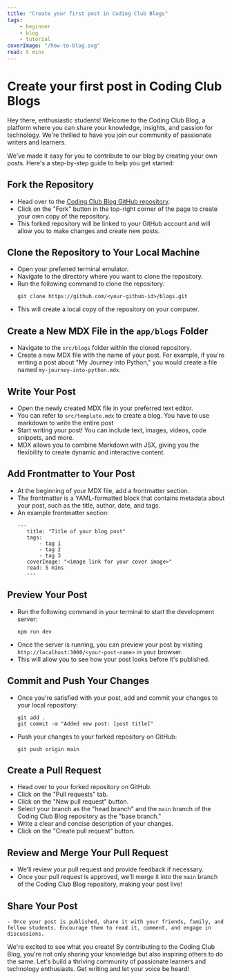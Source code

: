 ---
title: "Create your first post in Coding Club Blogs"
tags:
    - beginner
    - blog
    - tutorial
coverImage: "/how-to-blog.svg"
read: 5 mins
---

# Create your first post in Coding Club Blogs

Hey there, enthusiastic students! Welcome to the Coding Club Blog, a platform where you can share your knowledge, insights, and passion for technology. We're thrilled to have you join our community of passionate writers and learners.

We've made it easy for you to contribute to our blog by creating your own posts. Here's a step-by-step guide to help you get started:

## Fork the Repository
   - Head over to the [Coding Club Blog GitHub repository](https://github.com/coding-club-gct/blogs).
   - Click on the "Fork" button in the top-right corner of the page to create your own copy of the repository.
   - This forked repository will be linked to your GitHub account and will allow you to make changes and create new posts.

## Clone the Repository to Your Local Machine
   - Open your preferred terminal emulator.
   - Navigate to the directory where you want to clone the repository.
   - Run the following command to clone the repository:
     ```
     git clone https://github.com/<your-github-id>/blogs.git
     ```
   - This will create a local copy of the repository on your computer.

## Create a New MDX File in the `app/blogs` Folder
   - Navigate to the `src/blogs` folder within the cloned repository.
   - Create a new MDX file with the name of your post. For example, if you're writing a post about "My Journey into Python," you would create a file named `my-journey-into-python.mdx`.

## Write Your Post
   - Open the newly created MDX file in your preferred text editor.
   - You can refer to `src/template.mdx` to create a blog. You have to use markdown to write the entire post
   - Start writing your post! You can include text, images, videos, code snippets, and more.
   - MDX allows you to combine Markdown with JSX, giving you the flexibility to create dynamic and interactive content.

## Add Frontmatter to Your Post
   - At the beginning of your MDX file, add a frontmatter section.
   - The frontmatter is a YAML-formatted block that contains metadata about your post, such as the title, author, date, and tags.
   - An example frontmatter section:
     ```
     ---
        title: "Title of your blog post"
        tags:
            - tag 1
            - tag 2
            - tag 3
        coverImage: "<image link for your cover image>"
        read: 5 mins
        ---
     ```

## Preview Your Post
   - Run the following command in your terminal to start the development server:
     ```
     npm run dev
     ```
   - Once the server is running, you can preview your post by visiting `http://localhost:3000/<your-post-name>` in your browser.
   - This will allow you to see how your post looks before it's published.

## Commit and Push Your Changes
   - Once you're satisfied with your post, add and commit your changes to your local repository:
     ```
     git add .
     git commit -m "Added new post: [post title]"
     ```
   - Push your changes to your forked repository on GitHub:
     ```
     git push origin main
     ```

## Create a Pull Request
   - Head over to your forked repository on GitHub.
   - Click on the "Pull requests" tab.
   - Click on the "New pull request" button.
   - Select your branch as the "head branch" and the `main` branch of the Coding Club Blog repository as the "base branch."
   - Write a clear and concise description of your changes.
   - Click on the "Create pull request" button.

## Review and Merge Your Pull Request
   - We'll review your pull request and provide feedback if necessary.
   - Once your pull request is approved, we'll merge it into the `main` branch of the Coding Club Blog repository, making your post live!

## Share Your Post
    - Once your post is published, share it with your friends, family, and fellow students. Encourage them to read it, comment, and engage in discussions.

We're excited to see what you create! By contributing to the Coding Club Blog, you're not only sharing your knowledge but also inspiring others to do the same. Let's build a thriving community of passionate learners and technology enthusiasts. Get writing and let your voice be heard!